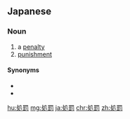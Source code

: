 ==Japanese==
{{ja-kanjitab|しょ|ばつ|yomi=on}}

===Noun===
{{ja-noun|しょばつ}}
# a [[penalty]]
# [[punishment]]

====Synonyms====
* {{ja-r|刑|けい}}
* {{ja-r|刑罰|けいばつ}}

[[hu:処罰]]
[[mg:処罰]]
[[ja:処罰]]
[[chr:処罰]]
[[zh:処罰]]
